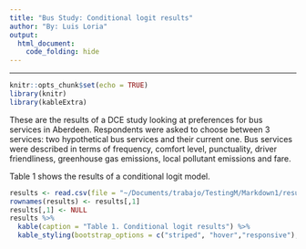 ```yaml
---
title: "Bus Study: Conditional logit results"
author: "By: Luis Loria"
output: 
  html_document:
    code_folding: hide
---
```


***

```r
knitr::opts_chunk$set(echo = TRUE)
library(knitr)
library(kableExtra)
```

These are the results of a DCE study looking at preferences for bus services in Aberdeen. Respondents were asked to choose between 3 services: two hypothetical bus services and their current one. Bus services were described in terms of frequency, comfort level, punctuality, driver friendliness, greenhouse gas emissions, local pollutant emissions and fare.

Table 1 shows the results of a conditional logit model.


```r
results <- read.csv(file = "~/Documents/trabajo/TestingM/Markdown1/results.csv", head = TRUE, sep=",")
rownames(results) <- results[,1]
results[,1] <- NULL
results %>%
  kable(caption = "Table 1. Conditional logit results") %>%
  kable_styling(bootstrap_options = c("striped", "hover","responsive"),full_width = F)
```
